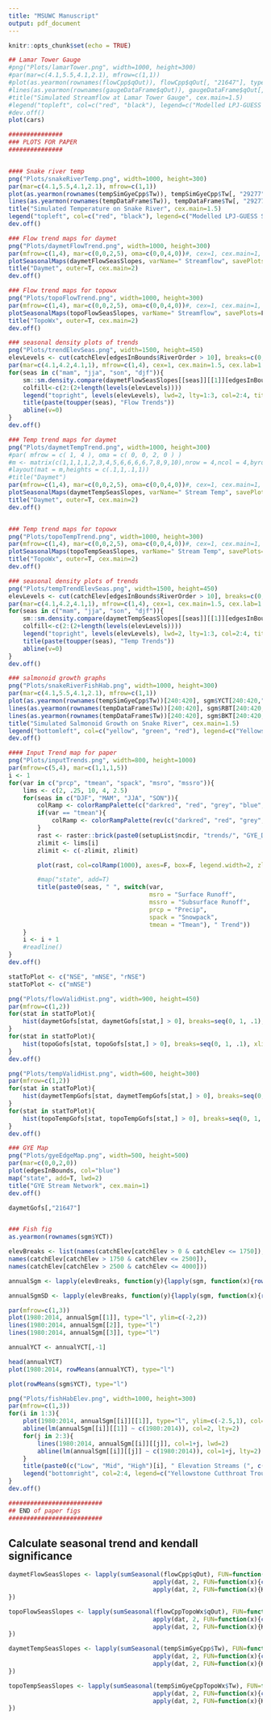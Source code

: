 ```yaml
---
title: "MSUWC Manuscript"
output: pdf_document
---
```


```r
knitr::opts_chunk$set(echo = TRUE)
```


```r
## Lamar Tower Gauge
#png("Plots/lamarTower.png", width=1000, height=300)
#par(mar=c(4.1,5.5,4.1,2.1), mfrow=c(1,1))
#plot(as.yearmon(rownames(flowCpp$qOut)), flowCpp$qOut[, "21647"], type="l", lwd=2, cex=1, cex.lab=1, cex.axis=1, col="red", xlab=NA, ylab=expression(paste("Flow (m"^"3", "/s)")))
#lines(as.yearmon(rownames(gaugeDataFrame$qOut)), gaugeDataFrame$qOut[, "21647"], lwd=2)
#title("Simulated Streamflow at Lamar Tower Gauge", cex.main=1.5)
#legend("topleft", col=c("red", "black"), legend=c("Modelled LPJ-GUESS Streamflow", "Observed Streamflow"), lty=1, lwd=2, inset=c(.01, .02), cex=1)
#dev.off()
plot(cars)
```


```r
###############
### PLOTS FOR PAPER
###############


#### Snake river temp
png("Plots/snakeRiverTemp.png", width=1000, height=300)
par(mar=c(4.1,5.5,4.1,2.1), mfrow=c(1,1))
plot(as.yearmon(rownames(tempSimGyeCpp$Tw)), tempSimGyeCpp$Tw[, "29277"], type="l", lwd=2, cex=1, cex.lab=1, cex.axis=1, col="red", xlab=NA, ylab=expression(paste("Temp (C)")))
lines(as.yearmon(rownames(tempDataFrame$Tw)), tempDataFrame$Tw[, "29277"], lwd=2)
title("Simulated Temperature on Snake River", cex.main=1.5)
legend("topleft", col=c("red", "black"), legend=c("Modelled LPJ-GUESS Stream Temperature", "Observed Stream Temperature"), lty=1, lwd=2, inset=c(.01, .02), cex=1)
dev.off()

### Flow trend maps for daymet
png("Plots/daymetFlowTrend.png", width=1000, height=300)
par(mfrow=c(1,4), mar=c(0,0,2,5), oma=c(0,0,4,0))#, cex=1, cex.main=1, cex.lab=1, cex.axis=1)
plotSeasonalMaps(daymetFlowSeasSlopes, varName=" Streamflow", savePlots=F, plotSignifOnly=F, plotCatchs=F, pause=F, plotTogether=T)
title("Daymet", outer=T, cex.main=2)
dev.off()

### Flow trend maps for topowx
png("Plots/topoFlowTrend.png", width=1000, height=300)
par(mfrow=c(1,4), mar=c(0,0,2,5), oma=c(0,0,4,0))#, cex=1, cex.main=1, cex.lab=1, cex.axis=1)
plotSeasonalMaps(topoFlowSeasSlopes, varName=" Streamflow", savePlots=F, plotSignifOnly=F, plotCatchs=F, pause=F, plotTogether=T)
title("TopoWx", outer=T, cex.main=2)
dev.off()

### seasonal density plots of trends
png("Plots/trendElevSeas.png", width=1500, height=450)
elevLevels <- cut(catchElev[edgesInBounds$RiverOrder > 10], breaks=c(0, 1750, 2500, 4000), dig.lab=5)
par(mar=c(4.1,4.2,4.1,1), mfrow=c(1,4), cex=1, cex.main=1.5, cex.lab=1.3, cex.axis=1.3)
for(seas in c("mam", "jja", "son", "djf")){
	sm::sm.density.compare(daymetFlowSeasSlopes[[seas]][[1]][edgesInBounds$RiverOrder > 10], elevLevels, h=.1, xlim=c(-2,2), xlab=paste(toupper(seas), "Flow Trend"), lwd=2)
	colfill<-c(2:(2+length(levels(elevLevels))))
	legend("topright", levels(elevLevels), lwd=2, lty=1:3, col=2:4, title="Elevation (m)", bty="n")
	title(paste(toupper(seas), "Flow Trends"))
	abline(v=0)
}
dev.off()

### Temp trend maps for daymet
png("Plots/daymetTempTrend.png", width=1000, height=300)
#par( mfrow = c( 1, 4 ), oma = c( 0, 0, 2, 0 ) )
#m <- matrix(c(1,1,1,1,2,3,4,5,6,6,6,6,7,8,9,10),nrow = 4,ncol = 4,byrow = TRUE)
#layout(mat = m,heights = c(.1,1,.1,1))
#title("Daymet")
par(mfrow=c(1,4), mar=c(0,0,2,5), oma=c(0,0,4,0))#, cex=1, cex.main=1, cex.lab=1, cex.axis=1)
plotSeasonalMaps(daymetTempSeasSlopes, varName=" Stream Temp", savePlots=F, plotSignifOnly=F, plotCatchs=F, pause=F, plotTogether=T, revColors=T)
title("Daymet", outer=T, cex.main=2)
dev.off()


### Temp trend maps for topowx
png("Plots/topoTempTrend.png", width=1000, height=300)
par(mfrow=c(1,4), mar=c(0,0,2,5), oma=c(0,0,4,0))#, cex=1, cex.main=1, cex.lab=1, cex.axis=1)
plotSeasonalMaps(topoTempSeasSlopes, varName=" Stream Temp", savePlots=F, plotSignifOnly=F, plotCatchs=F, pause=F, plotTogether=T, revColors=T)
title("TopoWx", outer=T, cex.main=2)
dev.off()

### seasonal density plots of trends
png("Plots/tempTrendElevSeas.png", width=1500, height=450)
elevLevels <- cut(catchElev[edgesInBounds$RiverOrder > 10], breaks=c(0, 1750, 2500, 4000), dig.lab=5)
par(mar=c(4.1,4.2,4.1,1), mfrow=c(1,4), cex=1, cex.main=1.5, cex.lab=1.3, cex.axis=1.3)
for(seas in c("mam", "jja", "son", "djf")){
	sm::sm.density.compare(daymetTempSeasSlopes[[seas]][[1]][edgesInBounds$RiverOrder > 10], elevLevels, h=.1, xlim=c(-2,2), xlab=paste(toupper(seas), "Temp Trend"), lwd=2)
	colfill<-c(2:(2+length(levels(elevLevels))))
	legend("topright", levels(elevLevels), lwd=2, lty=1:3, col=2:4, title="Elevation (m)", bty="n")
	title(paste(toupper(seas), "Temp Trends"))
	abline(v=0)
}
dev.off()

### salmonoid growth graphs
png("Plots/snakeRiverFishHab.png", width=1000, height=300)
par(mar=c(4.1,5.5,4.1,2.1), mfrow=c(1,1))
plot(as.yearmon(rownames(tempSimGyeCpp$Tw))[240:420], sgm$YCT[240:420,"29277"], type="l", lwd=2, cex=1, cex.lab=1, cex.axis=1, col="yellow", xlab=NA, ylab=paste("Daily Growth Potential (% Mass)"))
lines(as.yearmon(rownames(tempDataFrame$Tw))[240:420], sgm$RBT[240:420,"29277"], type="l", lwd=2, col="green", lty=1)
lines(as.yearmon(rownames(tempDataFrame$Tw))[240:420], sgm$BKT[240:420,"29277"], type="l", lwd=2, col="red", pch=1)
title("Simulated Salmonoid Growth on Snake River", cex.main=1.5)
legend("bottomleft", col=c("yellow", "green", "red"), legend=c("Yellowstone Cutthroat Trout", "Rainbow Trout", "Brook Trout"), lty=1, lwd=2, inset=c(.01, .02), cex=1, bg="white")
dev.off()

#### Input Trend map for paper
png("Plots/inputTrends.png", width=800, height=1000)
par(mfrow=c(5,4), mar=c(1,1,1,5))
i <- 1
for(var in c("prcp", "tmean", "spack", "msro", "mssro")){
	lims <- c(2, .25, 10, 4, 2.5)
	for(seas in c("DJF", "MAM", "JJA", "SON")){
		colRamp <- colorRampPalette(c("darkred", "red", "grey", "blue", "darkblue"))
		if(var == "tmean"){
			colRamp <- colorRampPalette(rev(c("darkred", "red", "grey", "blue", "darkblue")))
		}
		rast <- raster::brick(paste0(setupList$ncdir, "trends/", "GYE_Daymet_Paper_stand_monthly_", var, "_", seas, "trend.nc"))
		zlimit <- lims[i]
		zlimit <- c(-zlimit, zlimit)

		plot(rast, col=colRamp(1000), axes=F, box=F, legend.width=2, zlim=zlimit, zlimcol="darkred")

		#map("state", add=T)
		title(paste0(seas, " ", switch(var,
									   msro = "Surface Runoff",
									   mssro = "Subsurface Runoff",
									   prcp = "Precip",
									   spack = "Snowpack",
									   tmean = "Tmean"), " Trend"))
	}
	i <- i + 1
	#readline()
}
dev.off()

statToPlot <- c("NSE", "mNSE", "rNSE")
statToPlot <- c("mNSE")

png("Plots/flowValidHist.png", width=900, height=450)
par(mfrow=c(1,2))
for(stat in statToPlot){
	hist(daymetGofs[stat, daymetGofs[stat,] > 0], breaks=seq(0, 1, .1), xlim=c(0,1), xlab=paste0(stat, " with ", length(which(daymetGofs[stat,] > 0)), "/", ncol(daymetGofs), " > 0"), main=paste0(stat, " on Daymet Monthly Streamflow"))
}
for(stat in statToPlot){
	hist(topoGofs[stat, topoGofs[stat,] > 0], breaks=seq(0, 1, .1), xlim=c(0,1), ylim=c(0,12), xlab=paste0(stat, " with ", length(which(topoGofs[stat,] > 0)), "/", ncol(topoGofs), " > 0"), main=paste0(stat, " on TopoWx Monthly Streamflow"))
}
dev.off()

png("Plots/tempValidHist.png", width=600, height=300)
par(mfrow=c(1,2))
for(stat in statToPlot){
	hist(daymetTempGofs[stat, daymetTempGofs[stat,] > 0], breaks=seq(0, 1, .1), xlim=c(0,1), xlab=paste0(stat, " with ", length(which(daymetTempGofs[stat,] > 0)), "/", ncol(daymetTempGofs), " > 0"), main=paste0(stat, " on Daymet Monthly Stream Temp"))
}
for(stat in statToPlot){
	hist(topoTempGofs[stat, topoTempGofs[stat,] > 0], breaks=seq(0, 1, .1), xlim=c(0,1), ylim=c(0,3), xlab=paste0(stat, " with ", length(which(topoTempGofs[stat,] > 0)), "/", ncol(topoTempGofs), " > 0"), main=paste0(stat, " on TopoWx Monthly Stream Temp"))
}
dev.off()

### GYE Map
png("Plots/gyeEdgeMap.png", width=500, height=500)
par(mar=c(0,0,2,0))
plot(edgesInBounds, col="blue")
map("state", add=T, lwd=2)
title("GYE Stream Network", cex.main=1)
dev.off()

daymetGofs[,"21647"]


### Fish fig
as.yearmon(rownames(sgm$YCT))

elevBreaks <- list(names(catchElev[catchElev > 0 & catchElev <= 1750]),
names(catchElev[catchElev > 1750 & catchElev <= 2500]),
names(catchElev[catchElev > 2500 & catchElev <= 4000]))

annualSgm <- lapply(elevBreaks, function(y){lapply(sgm, function(x){rowMeans(aggregate(x[,y], list(substring(rownames(x[,y]), 5)), FUN=mean)[,-1])})})

annualSgmSD <- lapply(elevBreaks, function(y){lapply(sgm, function(x){rowMeans(aggregate(x[,y], list(substring(rownames(x[,y]), 5)), FUN=sd)[,-1])})})

par(mfrow=c(1,3))
plot(1980:2014, annualSgm[[1]], type="l", ylim=c(-2,2))
lines(1980:2014, annualSgm[[2]], type="l")
lines(1980:2014, annualSgm[[3]], type="l")

annualYCT <- annualYCT[,-1]

head(annualYCT)
plot(1980:2014, rowMeans(annualYCT), type="l")

plot(rowMeans(sgm$YCT), type="l")

png("Plots/fishHabElev.png", width=1000, height=300)
par(mfrow=c(1,3))
for(i in 1:3){
	plot(1980:2014, annualSgm[[i]][[1]], type="l", ylim=c(-2.5,1), col=2, ylab="Mean Annual Growth Rate (%/day)", xlab=NA, lwd=2)
	abline(lm(annualSgm[[i]][[1]] ~ c(1980:2014)), col=2, lty=2)
	for(j in 2:3){
		lines(1980:2014, annualSgm[[i]][[j]], col=1+j, lwd=2)
		abline(lm(annualSgm[[i]][[j]] ~ c(1980:2014)), col=1+j, lty=2)
	}
	title(paste0(c("Low", "Mid", "High")[i], " Elevation Streams (", c(0,1750,2500)[i], "-", c(1750, 2500, 4000)[i], " m)"))
	legend("bottomright", col=2:4, legend=c("Yellowstone Cutthroat Trout", "Rainbow Trout", "Brook Trout"), lty=1, lwd=2)#, inset=c(.01, .02), cex=1, bg="white")
}
dev.off()

##########################
## END of paper figs
##########################
```


## Calculate seasonal trend and kendall significance
```r
daymetFlowSeasSlopes <- lapply(sumSeasonal(flowCpp$qOut), FUN=function(dat){list(
										apply(dat, 2, FUN=function(x){coef(lm(x ~ c(1:length(x))))[2]}),
										apply(dat, 2, FUN=function(x){Kendall::MannKendall(x)[2]$sl[1]}))
})

topoFlowSeasSlopes <- lapply(sumSeasonal(flowCppTopoWx$qOut), FUN=function(dat){list(
										apply(dat, 2, FUN=function(x){coef(lm(x ~ c(1:length(x))))[2]}),
										apply(dat, 2, FUN=function(x){Kendall::MannKendall(x)[2]$sl[1]}))
})

daymetTempSeasSlopes <- lapply(sumSeasonal(tempSimGyeCpp$Tw), FUN=function(dat){list(
										apply(dat, 2, FUN=function(x){coef(lm(x ~ c(1:length(x))))[2]}),
										apply(dat, 2, FUN=function(x){Kendall::MannKendall(x)[2]$sl[1]}))
})

topoTempSeasSlopes <- lapply(sumSeasonal(tempSimGyeCppTopoWx$Tw), FUN=function(dat){list(
										apply(dat, 2, FUN=function(x){coef(lm(x ~ c(1:length(x))))[2]}),
										apply(dat, 2, FUN=function(x){Kendall::MannKendall(x)[2]$sl[1]}))
})
```

